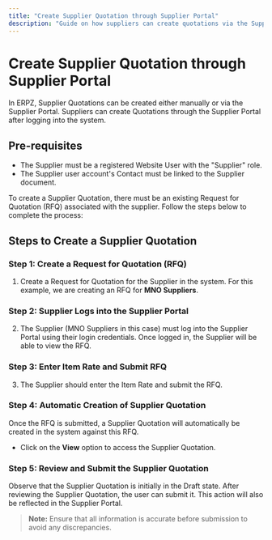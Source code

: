 ```yaml
---
title: "Create Supplier Quotation through Supplier Portal"
description: "Guide on how suppliers can create quotations via the Supplier Portal in ERPZ."
---
```


# Create Supplier Quotation through Supplier Portal

In ERPZ, Supplier Quotations can be created either manually or via the Supplier Portal. Suppliers can create Quotations through the Supplier Portal after logging into the system.

## Pre-requisites

- The Supplier must be a registered Website User with the "Supplier" role.
- The Supplier user account's Contact must be linked to the Supplier document.

To create a Supplier Quotation, there must be an existing Request for Quotation (RFQ) associated with the supplier. Follow the steps below to complete the process:

## Steps to Create a Supplier Quotation

### Step 1: Create a Request for Quotation (RFQ)

1. Create a Request for Quotation for the Supplier in the system. For this example, we are creating an RFQ for **MNO Suppliers**.

### Step 2: Supplier Logs into the Supplier Portal

2. The Supplier (MNO Suppliers in this case) must log into the Supplier Portal using their login credentials. Once logged in, the Supplier will be able to view the RFQ.

### Step 3: Enter Item Rate and Submit RFQ

3. The Supplier should enter the Item Rate and submit the RFQ.

### Step 4: Automatic Creation of Supplier Quotation

Once the RFQ is submitted, a Supplier Quotation will automatically be created in the system against this RFQ. 

- Click on the **View** option to access the Supplier Quotation.

### Step 5: Review and Submit the Supplier Quotation

Observe that the Supplier Quotation is initially in the Draft state. After reviewing the Supplier Quotation, the user can submit it. This action will also be reflected in the Supplier Portal.

> **Note:** Ensure that all information is accurate before submission to avoid any discrepancies.

